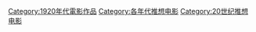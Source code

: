 [[Category:1920年代電影作品|Category:1920年代電影作品]]
[[Category:各年代推想电影|Category:各年代推想电影]]
[[Category:20世纪推想电影|Category:20世纪推想电影]]